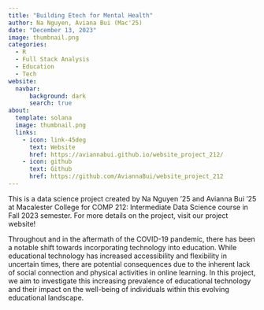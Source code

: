 ```yaml
---
title: "Building Etech for Mental Health"
author: Na Nguyen, Aviana Bui (Mac'25)
date: "December 13, 2023"
image: thumbnail.png
categories: 
  - R
  - Full Stack Analysis
  - Education
  - Tech
website: 
  navbar:
      background: dark
      search: true
about: 
  template: solana
  image: thumbnail.png
  links: 
    - icon: link-45deg
      text: Website
      href: https://aviannabui.github.io/website_project_212/
    - icon: github
      text: Github
      href: https://github.com/AviannaBui/website_project_212
---
```


This is a data science project created by Na Nguyen '25 and Avianna Bui '25 at Macalester College for COMP 212: Intermediate Data Science course in Fall 2023 semester. For more details on the project, visit our project website!

Throughout and in the aftermath of the COVID-19 pandemic, there has been a notable shift towards incorporating technology into education. While educational technology has increased accessibility and flexibility in uncertain times, there are potential consequences due to the inherent lack of social connection and physical activities in online learning. In this project, we aim to investigate this increasing prevalence of educational technology and their impact on the well-being of individuals within this evolving educational landscape.
